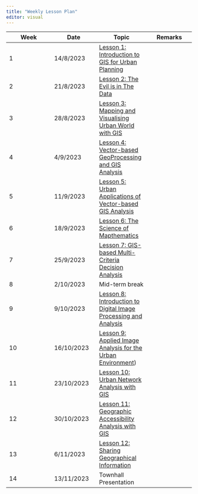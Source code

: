 ```yaml
---
title: "Weekly Lesson Plan"
editor: visual
---
```


| Week | Date       | Topic                                                                                            | Remarks |
|------------------|------------------|--------------------|------------------|
| 1    | 14/8/2023  | [Lesson 1: Introduction to GIS for Urban Planning](outline/lesson01_outline.html)                |         |
| 2    | 21/8/2023  | [Lesson 2: The Evil is in The Data](outline/lesson02_outline.html)                               |         |
| 3    | 28/8/2023  | [Lesson 3: Mapping and Visualising Urban World with GIS](outline/lesson03_outline.html)          |         |
| 4    | 4/9/2023   | [Lesson 4: Vector-based GeoProcessing and GIS Analysis](outline/lesson04_outline.html)           |         |
| 5    | 11/9/2023  | [Lesson 5: Urban Applications of Vector-based GIS Analysis](outline/lesson05_outline.html)       |         |
| 6    | 18/9/2023  | [Lesson 6: The Science of Mapthematics](outline/lesson06_outline.html)                           |         |
| 7    | 25/9/2023  | [Lesson 7: GIS-based Multi-Criteria Decision Analysis](outline/lesson07_outline.html)            |         |
| 8    | 2/10/2023  | Mid-term break                                                                                   |         |
| 9    | 9/10/2023  | [Lesson 8: Introduction to Digital Image Processing and Analysis](outline/lesson08_outline.html) |         |
| 10   | 16/10/2023 | [Lesson 9: Applied Image Analysis for the Urban Environment](outline/lesson09_outline.html))     |         |
| 11   | 23/10/2023 | [Lesson 10: Urban Network Analysis with GIS](outline/lesson10_outline.html)                      |         |
| 12   | 30/10/2023 | [Lesson 11: Geographic Accessibility Analysis with GIS](outline/lesson11_outline.html)               |         |
| 13   | 6/11/2023  | [Lesson 12: Sharing Geographical Information](outline/lesson12_outline.html)                     |         |
| 14   | 13/11/2023 | Townhall Presentation                                                                            |         |
